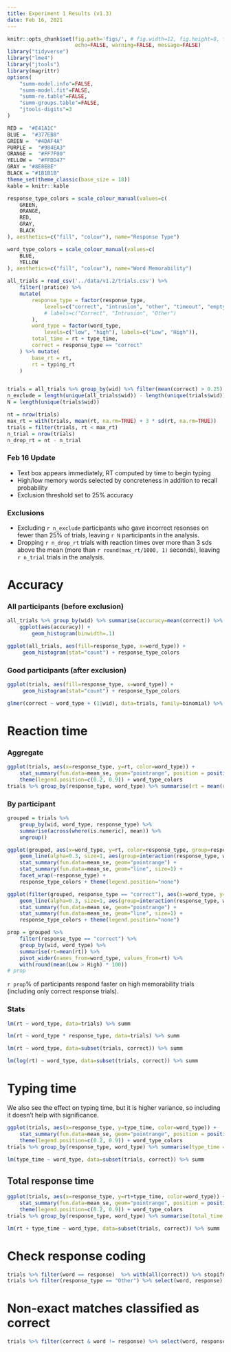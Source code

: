 ```yaml
---
title: Experiment 1 Results (v1.3)
date: Feb 16, 2021
---
```


```r
knitr::opts_chunk$set(fig.path='figs/', # fig.width=12, fig.height=8, f
                      echo=FALSE, warning=FALSE, message=FALSE)
library("tidyverse")
library("lme4")
library("jtools")
library(magrittr)
options(
    "summ-model.info"=FALSE, 
    "summ-model.fit"=FALSE, 
    "summ-re.table"=FALSE, 
    "summ-groups.table"=FALSE,
    "jtools-digits"=3
)

RED =  "#E41A1C" 
BLUE =  "#377EB8" 
GREEN =  "#4DAF4A" 
PURPLE =  "#984EA3" 
ORANGE =  "#FF7F00" 
YELLOW =  "#FFDD47" 
GRAY = "#8E8E8E"
BLACK = "#1B1B1B"
theme_set(theme_classic(base_size = 18))
kable = knitr::kable

response_type_colors = scale_colour_manual(values=c(
    GREEN,
    ORANGE,
    RED,
    GRAY,
    BLACK
), aesthetics=c("fill", "colour"), name="Response Type")

word_type_colors = scale_colour_manual(values=c(
    BLUE,
    YELLOW
), aesthetics=c("fill", "colour"), name="Word Memorability")
```

```r

all_trials = read_csv('../data/v1.2/trials.csv') %>% 
    filter(!pratice) %>% 
    mutate(
        response_type = factor(response_type, 
            levels=c("correct", "intrusion", "other", "timeout", "empty"),
            # labels=c("Correct", "Intrusion", "Other")
        ),
        word_type = factor(word_type, 
            levels=c("low", "high"), labels=c("Low", "High")),
        total_time = rt + type_time,
        correct = response_type == "correct"
    ) %>% mutate(
        base_rt = rt,
        rt = typing_rt
    )


trials = all_trials %>% group_by(wid) %>% filter(mean(correct) > 0.25)
n_exclude = length(unique(all_trials$wid)) - length(unique(trials$wid))
N = length(unique(trials$wid))

nt = nrow(trials)
max_rt = with(trials, mean(rt, na.rm=TRUE) + 3 * sd(rt, na.rm=TRUE))
trials = filter(trials, rt < max_rt)
n_trial = nrow(trials)
n_drop_rt = nt - n_trial
```

### Feb 16 Update
- Text box appears immediately, RT computed by time to begin typing
- High/low memory words selected by concreteness in addition to recall probability
- Exclusion threshold set to 25% accuracy

### Exclusions
- Excluding `r n_exclude` participants who gave incorrect resonses on fewer than 25% of trials, leaving `r N` participants in the analysis.
- Dropping `r n_drop_rt` trials with reaction times over more than 3 sds above the mean (more than `r round(max_rt/1000, 1)` seconds), leaving `r n_trial` trials in the analysis.



# Accuracy

### All participants (before exclusion)
```r
all_trials %>% group_by(wid) %>% summarise(accuracy=mean(correct)) %>%
    ggplot(aes(accuracy)) + 
        geom_histogram(binwidth=.1)
```

```r
ggplot(all_trials, aes(fill=response_type, x=word_type)) +
     geom_histogram(stat="count") + response_type_colors
```


### Good participants (after exclusion)

```r
ggplot(trials, aes(fill=response_type, x=word_type)) +
     geom_histogram(stat="count") + response_type_colors
```

```r
glmer(correct ~ word_type + (1|wid), data=trials, family=binomial) %>% summ
```


# Reaction time

### Aggregate

```r
ggplot(trials, aes(x=response_type, y=rt, color=word_type)) + 
    stat_summary(fun.data=mean_se, geom="pointrange", position = position_dodge(width = 0.1)) + 
    theme(legend.position=c(0.2, 0.9)) + word_type_colors
trials %>% group_by(response_type, word_type) %>% summarise(rt = mean(rt)) %>% kable
```

### By participant

```r
grouped = trials %>% 
    group_by(wid, word_type, response_type) %>% 
    summarise(across(where(is.numeric), mean)) %>% 
    ungroup()

ggplot(grouped, aes(x=word_type, y=rt, color=response_type, group=response_type)) + 
    geom_line(alpha=0.3, size=1, aes(group=interaction(response_type, wid))) +
    stat_summary(fun.data=mean_se, geom="pointrange") + 
    stat_summary(fun.data=mean_se, geom="line", size=1) + 
    facet_wrap(~response_type) +
    response_type_colors + theme(legend.position="none")

ggplot(filter(grouped, response_type == "correct"), aes(x=word_type, y=rt, color=response_type, group=response_type)) + 
    geom_line(alpha=0.3, size=1, aes(group=interaction(response_type, wid))) +
    stat_summary(fun.data=mean_se, geom="pointrange") + 
    stat_summary(fun.data=mean_se, geom="line", size=1) + 
    response_type_colors + theme(legend.position="none")
```

```r
prop = grouped %>%
    filter(response_type == "correct") %>%
    group_by(wid, word_type) %>%
    summarise(rt=mean(rt)) %>% 
    pivot_wider(names_from=word_type, values_from=rt) %>% 
    with(round(mean(Low > High) * 100))
# prop
```

`r prop`% of participants respond faster on high memorability trials (including only correct response trials).


### Stats

```r
lm(rt ~ word_type, data=trials) %>% summ
```

```r
lm(rt ~ word_type * response_type, data=trials) %>% summ
```

```r
lm(rt ~ word_type, data=subset(trials, correct)) %>% summ
```

```r
lm(log(rt) ~ word_type, data=subset(trials, correct)) %>% summ
```

# Typing time

We also see the effect on typing time, but it is higher variance, so including it doesn't help with significance.

```r
ggplot(trials, aes(x=response_type, y=type_time, color=word_type)) + 
    stat_summary(fun.data=mean_se, geom="pointrange", position = position_dodge(width = 0.1)) + 
    theme(legend.position=c(0.2, 0.9)) + word_type_colors
trials %>% group_by(response_type, word_type) %>% summarise(type_time = mean(type_time)) %>% kable
```

```r
lm(type_time ~ word_type, data=subset(trials, correct)) %>% summ
```

## Total response time

```r
ggplot(trials, aes(x=response_type, y=rt+type_time, color=word_type)) + 
    stat_summary(fun.data=mean_se, geom="pointrange", position = position_dodge(width = 0.1)) + 
    theme(legend.position=c(0.2, 0.9)) + word_type_colors
trials %>% group_by(response_type, word_type) %>% summarise(total_time = mean(rt+type_time)) %>% kable
```

```r
lm(rt + type_time ~ word_type, data=subset(trials, correct)) %>% summ
``` 

# Check response coding

```r
trials %>% filter(word == response)  %>% with(all(correct)) %>% stopifnot
trials %>% filter(response_type == "Other") %>% select(word, response) %>% print(n=100)
```

# Non-exact matches classified as correct
```r
trials %>% filter(correct & word != response) %>% select(word, response) %>% print(n=100)
```

